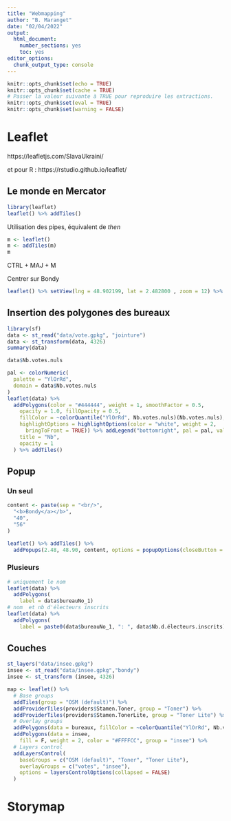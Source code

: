 ```yaml
---
title: "Webmapping"
author: "B. Maranget"
date: "02/04/2022"
output: 
  html_document: 
    number_sections: yes
    toc: yes
editor_options: 
  chunk_output_type: console
---
```



```r
knitr::opts_chunk$set(echo = TRUE)
knitr::opts_chunk$set(cache = TRUE)
# Passer la valeur suivante à TRUE pour reproduire les extractions.
knitr::opts_chunk$set(eval = TRUE)
knitr::opts_chunk$set(warning = FALSE)
```


# Leaflet

https://leafletjs.com/SlavaUkraini/

et pour R : https://rstudio.github.io/leaflet/

## Le monde en Mercator

```r
library(leaflet)
leaflet() %>% addTiles()
```

Utilisation des pipes, équivalent de *then*


```r
m <- leaflet()
m <- addTiles(m)
m
```

CTRL + MAJ + M

Centrer sur Bondy

```r
leaflet() %>% setView(lng = 48.902199, lat = 2.482800 , zoom = 12) %>% addTiles()
```



## Insertion des polygones des bureaux

```r
library(sf)
data <- st_read("data/vote.gpkg", "jointure")
data <- st_transform(data, 4326)
summary(data)

data$Nb.votes.nuls 
```



```r
pal <- colorNumeric(
  palette = "YlOrRd",
  domain = data$Nb.votes.nuls 
)
leaflet(data) %>%
  addPolygons(color = "#444444", weight = 1, smoothFactor = 0.5,
    opacity = 1.0, fillOpacity = 0.5,
    fillColor = ~colorQuantile("YlOrRd", Nb.votes.nuls)(Nb.votes.nuls),
    highlightOptions = highlightOptions(color = "white", weight = 2,
      bringToFront = TRUE)) %>% addLegend("bottomright", pal = pal, values = ~Nb.votes.nuls,
    title = "Nb",
    opacity = 1
  ) %>% addTiles()
```



## Popup

### Un seul


```r
content <- paste(sep = "<br/>",
  "<b>Bondy</a></b>",
  "40",
  "56"
)
```


```r
leaflet() %>% addTiles() %>% 
  addPopups(2.48, 48.90, content, options = popupOptions(closeButton = F))
```

### Plusieurs

```r
# uniquement le nom
leaflet(data) %>%
  addPolygons(
    label = data$bureauNo_1)
# nom  et nb d'électeurs inscrits
leaflet(data) %>%
  addPolygons(
    label = paste0(data$bureauNo_1, ": ", data$Nb.d.électeurs.inscrits))
```



## Couches

```r
st_layers("data/insee.gpkg")
insee <- st_read("data/insee.gpkg","bondy")
insee <- st_transform (insee, 4326)
```



```r
map <- leaflet() %>%
  # Base groups
  addTiles(group = "OSM (default)") %>%
  addProviderTiles(providers$Stamen.Toner, group = "Toner") %>%
  addProviderTiles(providers$Stamen.TonerLite, group = "Toner Lite") %>%
  # Overlay groups
  addPolygons(data = bureaux, fillColor = ~colorQuantile("YlOrRd", Nb.votes.nuls)(Nb.votes.nuls), stroke = F, group = "votes") %>%
  addPolygons(data = insee,
    fill = F, weight = 2, color = "#FFFFCC", group = "insee") %>%
  # Layers control
  addLayersControl(
    baseGroups = c("OSM (default)", "Toner", "Toner Lite"),
    overlayGroups = c("votes", "insee"),
    options = layersControlOptions(collapsed = FALSE)
  )
```




# Storymap